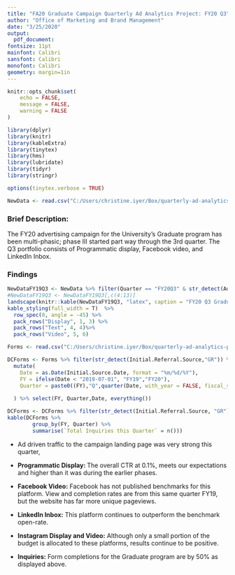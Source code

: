```yaml
---
title: "FA20 Graduate Campaign Quarterly Ad Analytics Project: FY20 Q3"
author: "Office of Marketing and Brand Management"
date: "3/25/2020"
output:
  pdf_document:
fontsize: 11pt
mainfont: Calibri
sansfont: Calibri
monofont: Calibri
geometry: margin=1in
---
```





```r
knitr::opts_chunk$set(
	echo = FALSE,
	message = FALSE,
	warning = FALSE
)
```

```r
library(dplyr)
library(knitr)
library(kableExtra)
library(tinytex)
library(hms)
library(lubridate)
library(tidyr)
library(stringr)
```


```r
options(tinytex.verbose = TRUE)
```


```r
NewData <- read.csv("C:/Users/christine.iyer/Box/quarterly-ad-analytics-projects/FlowchartGrad.csv", header = T, stringsAsFactors = F)
```




### Brief Description:

The FY20 advertising campaign for the University's Graduate program has been multi-phasic; phase III started part way through the 3rd quarter. The Q3 portfolio consists of Programmatic display, Facebook video, and LinkedIn Inbox. 


### Findings


```r
NewDataFY19Q3 <- NewData %>% filter(Quarter == "FY20Q3" & str_detect(AdSet, "GR_ALL")) %>%  separate(Vendor, c("Vendor", "Medium")) %>% select(Medium, Vendor, Quarter, Impressions:End_Date) %>% arrange(Medium, Vendor)
#NewDataFY19Q3 <- NewDataFY19Q3[,c(4:13)]
landscape(knitr::kable(NewDataFY19Q3, "latex", caption = "FY20 Q3 Graduate Campaign Targeting All Audiences", booktabs = T))%>%
kable_styling(full_width = T)  %>%
  row_spec(0, angle = -45) %>%
  pack_rows("Display", 1, 3) %>%
  pack_rows("Text", 4, 4)%>%
  pack_rows("Video", 5, 6)
```

```r
Forms <- read.csv("C:/Users/christine.iyer/Box/quarterly-ad-analytics-projects/ThankYouFormCompletions.csv", header = T, stringsAsFactors = F)

DCForms <- Forms %>% filter(str_detect(Initial.Referral.Source,"GR")) %>% 
  mutate(
    Date = as.Date(Initial.Source.Date, format = "%m/%d/%Y"),
    FY = ifelse(Date < "2019-07-01", "FY19","FY20"), 
    Quarter = paste0((FY),"Q",quarter(Date, with_year = FALSE, fiscal_start = 7))
    
  ) %>% select(FY, Quarter,Date, everything())

DCForms <- DCForms %>% filter(str_detect(Initial.Referral.Source, "GR"), str_detect(Quarter, "3"))
kable(DCForms %>%  
        group_by(FY, Quarter) %>% 
        summarise(`Total Inquiries this Quarter` = n()))
```


* Ad driven traffic to the campaign landing page was very strong this quarter, 

* __Programmatic Display: __ The overall CTR at  0.1%, meets our expectations and higher than it was during the earlier phases.

* __Facebook Video:__ Facebook has not published benchmarks for this platform. View and completion rates are \textcolor{red}{slightly down} from this same quarter FY19, but the website has far more unique pageviews.

* __LinkedIn Inbox:__ This platform continues to outperform the benchmark open-rate.

* __Instagram Display and Video:__ Although only a small portion of the budget is allocated to these platforms, results continue to be positive.

* __Inquiries:__ Form completions for the Graduate program are \textcolor{red}{down} by 50% as displayed above.